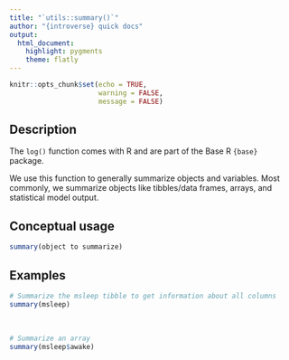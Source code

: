 ```yaml
---
title: "`utils::summary()`"
author: "{introverse} quick docs"
output: 
  html_document:
    highlight: pygments
    theme: flatly
---
```



```r
knitr::opts_chunk$set(echo = TRUE, 
                      warning = FALSE, 
                      message = FALSE)
```


## Description

The `log()` function comes with R and are part of the Base R `{base}` package.
  
We use this function to generally summarize objects and variables. Most commonly, we summarize objects like tibbles/data frames, arrays, and statistical model output.


## Conceptual usage 

```r
summary(object to summarize)
```

## Examples


```r
# Summarize the msleep tibble to get information about all columns
summary(msleep)
```

<br>

```r
# Summarize an array
summary(msleep$awake)
```

